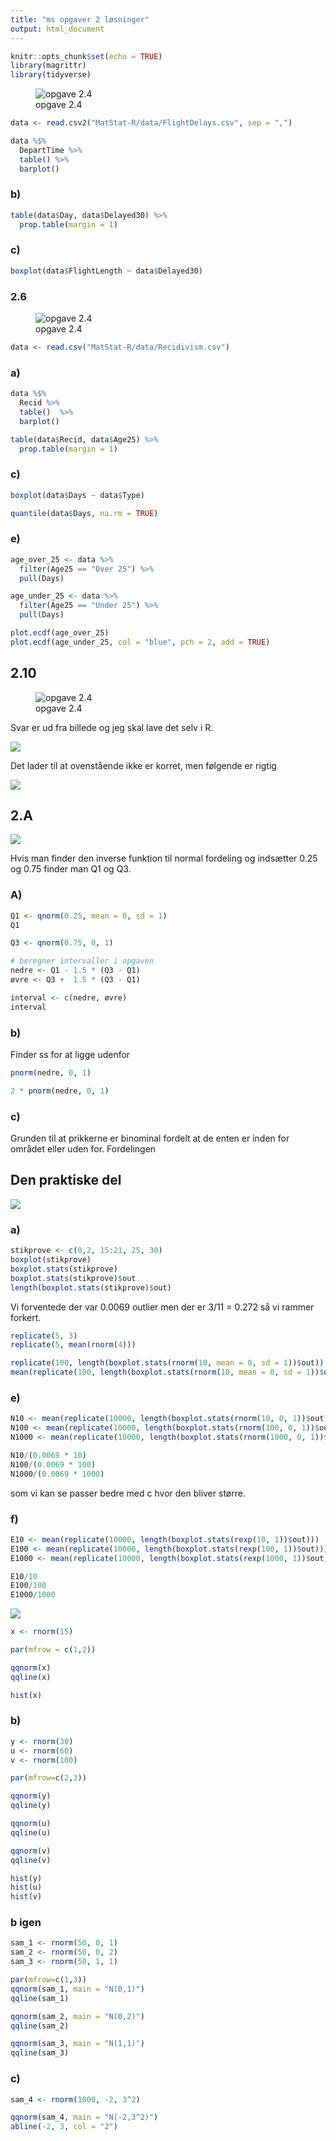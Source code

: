 ```yaml
---
title: "ms opgaver 2 løsninger"
output: html_document
---
```


```r
knitr::opts_chunk$set(echo = TRUE)
library(magrittr)
library(tidyverse)
```

![opgave 2.4](2.4.png)

```r
data <- read.csv2("MatStat-R/data/FlightDelays.csv", sep = ",")
```

```r
data %$%
  DepartTime %>% 
  table() %>% 
  barplot()
```

### b)

```r
table(data$Day, data$Delayed30) %>% 
  prop.table(margin = 1)
```
### c)

```r
boxplot(data$FlightLength ~ data$Delayed30)
```

### 2.6

![opgave 2.4](2.6.png)

```r
data <- read.csv("MatStat-R/data/Recidivism.csv")
```

### a)

```r
data %$%
  Recid %>% 
  table()  %>% 
  barplot()
```
```r
table(data$Recid, data$Age25) %>% 
  prop.table(margin = 1)
```

### c) 

```r
boxplot(data$Days ~ data$Type)
```
```r
quantile(data$Days, na.rm = TRUE)
```
### e)

```r
age_over_25 <- data %>% 
  filter(Age25 == "Over 25") %>% 
  pull(Days)

age_under_25 <- data %>% 
  filter(Age25 == "Under 25") %>% 
  pull(Days)
```


```r
plot.ecdf(age_over_25)
plot.ecdf(age_under_25, col = "blue", pch = 2, add = TRUE)
```


## 2.10

![opgave 2.4](2.10.png)


Svar er ud fra billede og jeg skal lave det selv i R.

![](2.10svar-a.png)

Det lader til at ovenstående ikke er korret, men følgende er rigtig

![](2.10svar-rigitg.png)

## 2.A

![](2.A.png)

Hvis man finder den inverse funktion til normal fordeling og indsætter 0.25 og 0.75
finder man Q1 og Q3.

### A)

```r
Q1 <- qnorm(0.25, mean = 0, sd = 1)
Q1

Q3 <- qnorm(0.75, 0, 1)

# beregner intervaller i opgaven
nedre <- Q1 - 1.5 * (Q3 - Q1)
øvre <- Q3 +  1.5 * (Q3 - Q1)

interval <- c(nedre, øvre)
interval
```

### b)

Finder ss for at ligge udenfor

```r
pnorm(nedre, 0, 1)
```

```r
2 * pnorm(nedre, 0, 1)
```


### c) 

Grunden til at prikkerne er binominal fordelt at de enten er inden for området 
eller uden for. Fordelingen 

## Den praktiske del

![](2.A-praktisk.png)

### a)

```r
stikprove <- c(0,2, 15:21, 25, 30)
boxplot(stikprove)
boxplot.stats(stikprove)
boxplot.stats(stikprove)$out
length(boxplot.stats(stikprove)$out)
```

Vi forventede der var 0.0069  outlier men der er 3/11 = 0.272 så vi rammer forkert.

```r
replicate(5, 3)
replicate(5, mean(rnorm(4)))
```

```r
replicate(100, length(boxplot.stats(rnorm(10, mean = 0, sd = 1))$out))
mean(replicate(100, length(boxplot.stats(rnorm(10, mean = 0, sd = 1))$out)))
```

### e)

```r
N10 <- mean(replicate(10000, length(boxplot.stats(rnorm(10, 0, 1))$out)))
N100 <- mean(replicate(10000, length(boxplot.stats(rnorm(100, 0, 1))$out)))
N1000 <- mean(replicate(10000, length(boxplot.stats(rnorm(1000, 0, 1))$out)))

N10/(0.0069 * 10)
N100/(0.0069 * 100)
N1000/(0.0069 * 1000)
```

som vi kan se passer bedre med c hvor den bliver større. 

### f)

```r
E10 <- mean(replicate(10000, length(boxplot.stats(rexp(10, 1))$out)))
E100 <- mean(replicate(10000, length(boxplot.stats(rexp(100, 1))$out)))
E1000 <- mean(replicate(10000, length(boxplot.stats(rexp(1000, 1))$out)))

E10/10
E100/100
E1000/1000
```

![](2.B.png)
```r
x <- rnorm(15)

par(mfrow = c(1,2))

qqnorm(x)
qqline(x)

hist(x)
```



### b) 

```r
y <- rnorm(30)
u <- rnorm(60)
v <- rnorm(100)

par(mfrow=c(2,3))

qqnorm(y)
qqline(y)

qqnorm(u)
qqline(u)

qqnorm(v)
qqline(v)

hist(y)
hist(u)
hist(v)
```

### b igen

```r
sam_1 <- rnorm(50, 0, 1)
sam_2 <- rnorm(50, 0, 2)
sam_3 <- rnorm(50, 1, 1)
```

```r
par(mfrow=c(1,3))
qqnorm(sam_1, main = "N(0,1)")
qqline(sam_1)

qqnorm(sam_2, main = "N(0,2)")
qqline(sam_2)

qqnorm(sam_3, main = "N(1,1)")
qqline(sam_3)
```


### c)

```r
sam_4 <- rnorm(1000, -2, 3^2)

qqnorm(sam_4, main = "N(-2,3^2)")
abline(-2, 3, col = "2")
```


